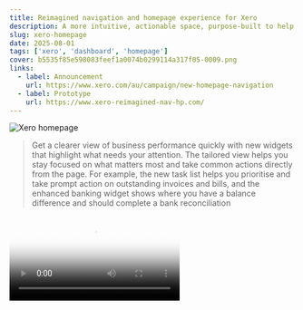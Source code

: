 ```yaml
---
title: Reimagined navigation and homepage experience for Xero
description: A more intuitive, actionable space, purpose-built to help customers move faster and make smarter decisions with confidence.
slug: xero-homepage
date: 2025-08-01
tags: ['xero', 'dashboard', 'homepage']
cover: b5535f85e598083feef1a0074b0299114a317f05-0009.png
links:
  - label: Announcement
    url: https://www.xero.com/au/campaign/new-homepage-navigation
  - label: Prototype
    url: https://www.xero-reimagined-nav-hp.com/
---
```


![Xero homepage](b5535f85e598083feef1a0074b0299114a317f05-0009.png)

> Get a clearer view of business performance quickly with new widgets that highlight what needs your attention. The tailored view helps you stay focused on what matters most and take common actions directly from the page. For example, the new task list helps you prioritise and take prompt action on outstanding invoices and bills, and the enhanced banking widget shows where you have a balance difference and should complete a bank reconciliation

<Video src="/videos/announcement.mp4" caption="Xero homepage walkthrough" poster="/work/xero/homepage/announcement.jpg" />
<Video src="/videos/comparison.mp4" caption="Xero homepage old and new comparison" />

[Prototype](https://www.xero-reimagined-nav-hp.com/)

I'm excited to share a first look at one of the biggest design upgrades to Xero in years..

We've completely redesigned the homepage (formerly known as the dashboard) and navigation from the ground up, now available in beta. It’s a more intuitive, actionable space, purpose-built to help you move faster and make smarter decisions with confidence.

- a dynamic, customisable homepage
- simpler, more streamlined navigation
- powerful insights surfaced through customisable widgets
- a right-hand panel with enhanced JAX integration

This isn't just a new look, it's a foundation for the future, thoughtfully designed to save you time and put what matters most front and centre.

This mammoth upgrade is the result of a truly immense cross functional effort from countless talented individuals across Xero. A huge thank you to everyone who poured their passion and expertise into making this vision a reality.

Want to dive deeper into the details? I’ve written a short blog post about what’s new and what’s coming next.
